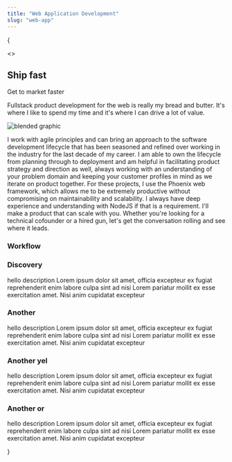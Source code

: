 ```yaml
---
title: "Web Application Development"
slug: "web-app"
---
```



{

<>
  <div class="overflow-hidden mt-28">
    <div class="mx-auto grid max-w-2xl grid-cols-1 gap-x-8 gap-y-16 sm:gap-y-20 lg:mx-0 lg:max-w-none lg:grid-cols-2">
      <div class="lg:pr-8">
        <div class="lg:max-w-lg">
          <h2 class="text-base font-semibold leading-7 text-way_blue">
            Ship fast
          </h2>
          <p class="mt-2 text-pretty text-4xl font-semibold tracking-tight text-gray-900 sm:text-5xl">
            Get to market faster
          </p>
          <p class="mt-6 text-lg leading-8 text-gray-600">
            Fullstack product development for the web is really my bread and
            butter. It's where I like to spend my time and it's where I can
            drive a lot of value.
          </p>
        </div>
      </div>
      <Image src={graphic} alt="blended graphic" class="lg:mt-12" />
    </div>
    <p class="mt-6 text-lg leading-8 text-gray-600">
      I work with agile principles and can bring an approach to the software
      development lifecycle that has been seasoned and refined over working in
      the industry for the last decade of my career. I am able to own the
      lifecycle from planning through to deployment and am helpful in
      facilitating product strategy and direction as well, always working with
      an understanding of your problem domain and keeping your customer profiles
      in mind as we iterate on product together. For these projects, I use the
      Phoenix web framework, which allows me to be extremely productive without
      compromising on maintainability and scalability. I always have deep
      experience and understanding with NodeJS if that is a requirement. I'll
      make a product that can scale with you. Whether you're looking for a
      technical cofounder or a hired gun, let's get the conversation rolling and
      see where it leads.
    </p>
    <div class="overflow-hidden mt-28">
      <h3 class="mt-2 text-pretty text-4xl font-semibold tracking-tight text-gray-900 sm:text-5xl">
        Workflow
      </h3>
      <div class="mt-6 grid max-w-2xl grid-cols-1 gap-x-8 gap-y-16 sm:gap-y-20 lg:mx-0 lg:max-w-none lg:grid-cols-2">
        <div class="flex justify-start">
          <div class="mr-4 relative">
            <BlobWithNumber variant="blue" count="01." />
          </div>
          <div>
            <h3 class="text-base font-semibold leading-7 text-way_blue">
              Discovery
            </h3>
            <p>
              hello description Lorem ipsum dolor sit amet, officia excepteur ex
              fugiat reprehenderit enim labore culpa sint ad nisi Lorem pariatur
              mollit ex esse exercitation amet. Nisi anim cupidatat excepteur
            </p>
          </div>
        </div>
        <div class="flex justify-start">
          <div class="mr-4 relative">
            <BlobWithNumber variant="green" count="02." />
          </div>
          <div>
            <h3 class="text-base font-semibold leading-7 text-way_green">
              Another
            </h3>
            <p>
              hello description Lorem ipsum dolor sit amet, officia excepteur ex
              fugiat reprehenderit enim labore culpa sint ad nisi Lorem pariatur
              mollit ex esse exercitation amet. Nisi anim cupidatat excepteur
            </p>
          </div>
        </div>
        <div class="flex justify-start">
          <div class="mr-4 relative">
            <BlobWithNumber variant="yellow" count="03." />
          </div>
          <div>
            <h3 class="text-base font-semibold leading-7 text-way_yellow">
              Another yel
            </h3>
            <p>
              hello description Lorem ipsum dolor sit amet, officia excepteur ex
              fugiat reprehenderit enim labore culpa sint ad nisi Lorem pariatur
              mollit ex esse exercitation amet. Nisi anim cupidatat excepteur
            </p>
          </div>
        </div>
        <div class="flex justify-start">
          <div class="mr-4 relative">
            <BlobWithNumber variant="orange" count="04." />
          </div>
          <div>
            <h3 class="text-base font-semibold leading-7 text-way_orange">
              Another or
            </h3>
            <p>
              hello description Lorem ipsum dolor sit amet, officia excepteur ex
              fugiat reprehenderit enim labore culpa sint ad nisi Lorem pariatur
              mollit ex esse exercitation amet. Nisi anim cupidatat excepteur
            </p>
          </div>
        </div>
      </div>
    </div>
  </div>
</>
}
